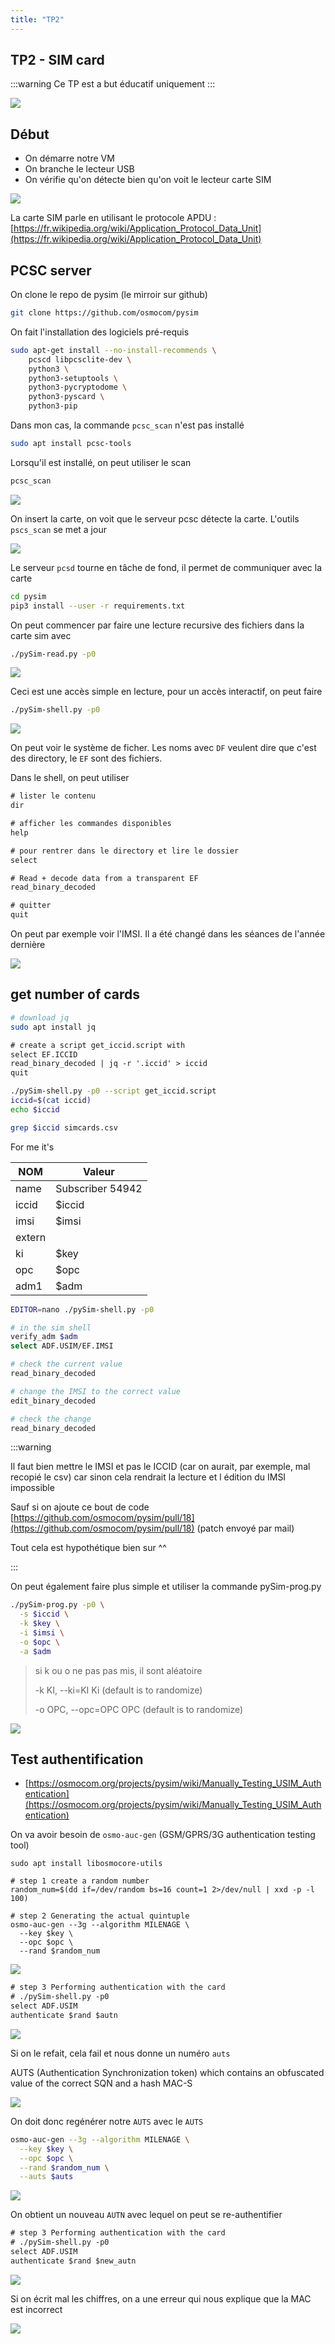 ```yaml
---
title: "TP2"
---
```


## TP2 - SIM card

:::warning
Ce TP est a but éducatif uniquement
:::

![](./imgs/IMG_20240228_084009.jpg)

## Début

- On démarre notre VM
- On branche le lecteur USB
- On vérifie qu'on détecte bien qu'on voit le lecteur carte SIM

![](./imgs/upload_fecc5f81036809d2bd0b254cf33be4ba.png)

La carte SIM parle en utilisant le protocole APDU : [https://fr.wikipedia.org/wiki/Application_Protocol_Data_Unit](https://fr.wikipedia.org/wiki/Application_Protocol_Data_Unit)

## PCSC server

On clone le repo de pysim (le mirroir sur github)

```sh
git clone https://github.com/osmocom/pysim
```

On fait l'installation des logiciels pré-requis

```sh
sudo apt-get install --no-install-recommends \
    pcscd libpcsclite-dev \
    python3 \
    python3-setuptools \
    python3-pycryptodome \
    python3-pyscard \
    python3-pip
```

Dans mon cas, la commande `pcsc_scan` n'est pas installé

```sh
sudo apt install pcsc-tools
```

Lorsqu'il est installé, on peut utiliser le scan

```sh
pcsc_scan
```

![](./imgs/upload_5eec7f5b480be9cf92cc18db77370d28.png)

On insert la carte, on voit que le serveur pcsc détecte la carte. L'outils `pscs_scan` se met a jour

![](./imgs/upload_87e61756bad18dcab36e7dfedfc53b83.png)

Le serveur `pcsd` tourne en tâche de fond, il permet de communiquer avec la carte

```sh
cd pysim
pip3 install --user -r requirements.txt
```

On peut commencer par faire une lecture recursive des fichiers dans la carte sim avec

```sh
./pySim-read.py -p0
```

![](./imgs/upload_60cbcf1bae011e6824350e2fdfc82331.png)

Ceci est une accès simple en lecture, pour un accès interactif, on peut faire

```sh
./pySim-shell.py -p0
```

![](./imgs/upload_59a278d1c041d32716076a9f857e417f.png)

On peut voir le système de ficher.
Les noms avec `DF` veulent dire que c'est des directory, le `EF` sont des fichiers.

Dans le shell, on peut utiliser

```txt
# lister le contenu
dir

# afficher les commandes disponibles
help

# pour rentrer dans le directory et lire le dossier
select

# Read + decode data from a transparent EF
read_binary_decoded

# quitter
quit
```

On peut par exemple voir l'IMSI. Il a été changé dans les séances de l'année dernière

![](./imgs/upload_4356afd4c9482eefb7d220794613d97e.png)

## get number of cards

```sh
# download jq
sudo apt install jq
```

```txt
# create a script get_iccid.script with
select EF.ICCID
read_binary_decoded | jq -r '.iccid' > iccid
quit
```

```sh
./pySim-shell.py -p0 --script get_iccid.script
iccid=$(cat iccid)
echo $iccid
```

```sh
grep $iccid simcards.csv
```

For me it's

| NOM    | Valeur                           |
| ------ | -------------------------------- |
| name   | Subscriber 54942                 |
| iccid  | $iccid                           |
| imsi   | $imsi                            |
| extern |                                  |
| ki     | $key                             |
| opc    | $opc                             |
| adm1   | $adm                             |

```sh
EDITOR=nano ./pySim-shell.py -p0

# in the sim shell
verify_adm $adm
select ADF.USIM/EF.IMSI

# check the current value
read_binary_decoded

# change the IMSI to the correct value
edit_binary_decoded

# check the change
read_binary_decoded
```

:::warning

  Il faut bien mettre le IMSI et pas le ICCID (car on aurait, par exemple, mal recopié le csv)  car sinon cela rendrait la lecture et l édition du IMSI impossible
  
  Sauf si on ajoute ce bout de code [https://github.com/osmocom/pysim/pull/18](https://github.com/osmocom/pysim/pull/18) (patch envoyé par mail)
  
  Tout cela est hypothétique bien sur ^^

:::

On peut également faire plus simple et utiliser la commande pySim-prog.py

```sh
./pySim-prog.py -p0 \
  -s $iccid \
  -k $key \
  -i $imsi \
  -o $opc \
  -a $adm
```

> si k ou o ne pas pas mis, il sont aléatoire
>
> -k KI, --ki=KI        Ki (default is to randomize)
>
> -o OPC, --opc=OPC     OPC (default is to randomize)

![](./imgs/upload_d29faee72e3777cae475f834dba8ea09.png)

## Test authentification

- [https://osmocom.org/projects/pysim/wiki/Manually_Testing_USIM_Authentication](https://osmocom.org/projects/pysim/wiki/Manually_Testing_USIM_Authentication)

On va avoir besoin de `osmo-auc-gen` (GSM/GPRS/3G authentication testing tool)

```shell
sudo apt install libosmocore-utils
```

```shell
# step 1 create a random number
random_num=$(dd if=/dev/random bs=16 count=1 2>/dev/null | xxd -p -l 100)

# step 2 Generating the actual quintuple
osmo-auc-gen --3g --algorithm MILENAGE \
  --key $key \
  --opc $opc \
  --rand $random_num
```

![](./imgs/upload_e06cf318f5205faea5457e94b5862be8.png)

```txt
# step 3 Performing authentication with the card
# ./pySim-shell.py -p0
select ADF.USIM
authenticate $rand $autn
```

![](./imgs/upload_75e624a96d51f156e23bd32dc25cd0f6.png)

Si on le refait, cela fail et nous donne un numéro `auts`

AUTS (Authentication Synchronization token) which contains an obfuscated value of the correct SQN and a hash MAC-S

![](./imgs/upload_8c2d1a8eb1360196f2f44ada69e9d17e.png)


On doit donc regénérer notre `AUTS` avec le `AUTS`

```sh
osmo-auc-gen --3g --algorithm MILENAGE \
  --key $key \
  --opc $opc \
  --rand $random_num \
  --auts $auts
```

![](./imgs/upload_abdb81836db306c44e0c46ae3adfdba6.png)

On obtient un nouveau `AUTN` avec lequel on peut se re-authentifier

```txt
# step 3 Performing authentication with the card
# ./pySim-shell.py -p0
select ADF.USIM
authenticate $rand $new_autn
```

![](./imgs/upload_255837300f413a79d29290bbf7634ca1.png)

Si on écrit mal les chiffres, on a une erreur qui nous explique que la MAC est incorrect

![](./imgs/upload_afcd7a621e1d81031aa4b486dbb02dbe.png)
